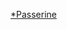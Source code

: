 {{WPSS-cat}}
{{Stub Category|article=[[雀形目|雀形目]]|newstub=Passeriformes-stub|category=雀形目}}
{{Hiddencat}}

[[Category:鳥類小作品|*Passerine]]